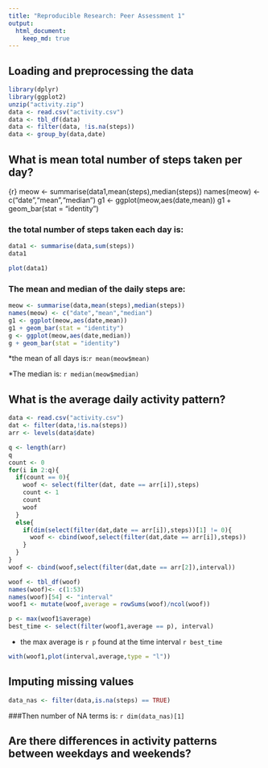 ```yaml
---
title: "Reproducible Research: Peer Assessment 1"
output: 
  html_document:
    keep_md: true
---
```



## Loading and preprocessing the data
```r
library(dplyr)
library(ggplot2)
unzip("activity.zip")
data <- read.csv("activity.csv")
data <- tbl_df(data)
data <- filter(data, !is.na(steps))
data <- group_by(data,date)
```


## What is mean total number of steps taken per day?

{r}
meow <- summarise(data1,mean(steps),median(steps))
names(meow) <- c("date","mean","median")
g1 <- ggplot(meow,aes(date,mean))
g1 + geom_bar(stat = "identity")

### the total number of steps taken each day is:
```r
data1 <- summarise(data,sum(steps))
data1
```
```r
plot(data1)
```

### The mean and median of the daily steps are:
```r
meow <- summarise(data,mean(steps),median(steps))
names(meow) <- c("date","mean","median")
g1 <- ggplot(meow,aes(date,mean))
g1 + geom_bar(stat = "identity")
g <- ggplot(meow,aes(date,median))
g + geom_bar(stat = "identity")
```

*the mean of all days is:`r mean(meow$mean)`

*The median is: `r median(meow$median)`

## What is the average daily activity pattern?

```r
data <- read.csv("activity.csv")
dat <- filter(data,!is.na(steps))
arr <- levels(data$date)

q <- length(arr)
q
count <- 0
for(i in 2:q){
  if(count == 0){
    woof <- select(filter(dat, date == arr[i]),steps)
    count <- 1
    count
    woof
  }
  else{
    if(dim(select(filter(dat,date == arr[i]),steps))[1] != 0){
      woof <- cbind(woof,select(filter(dat,date == arr[i]),steps))
    }
  }
}
woof <- cbind(woof,select(filter(dat,date == arr[2]),interval))

woof <- tbl_df(woof)
names(woof)<- c(1:53)
names(woof)[54] <- "interval"
woof1 <- mutate(woof,average = rowSums(woof)/ncol(woof))

p <- max(woof1$average)
best_time <- select(filter(woof1,average == p), interval)
```

* the max average is `r p ` found at the time interval `r best_time`

```r
with(woof1,plot(interval,average,type = "l"))
```




## Imputing missing values

```r
data_nas <- filter(data,is.na(steps) == TRUE)
```
###Then number of NA terms is: `r dim(data_nas)[1]`



## Are there differences in activity patterns between weekdays and weekends?
